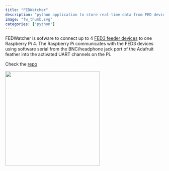 ```yaml
---
title: "FEDWatcher"
description: "python application to store real-time data from FED devices"
image: "fw_thumb.svg"
categories: ["python"]
---
```


FEDWatcher is sofware to connect up to 4 [FED3 feeder devices](https://github.com/KravitzLabDevices/FED3/) to one Raspberry Pi 4. The Raspberry Pi communicates with the FED3 devices using software serial from the BNC/headphone jack port of the Adafruit feather into the activated UART channels on the Pi.

Check the [repo](https://github.com/matiasandina/FEDWatcher)

![](fedwatcher_logo.svg){fig-align="center" width=300px}
